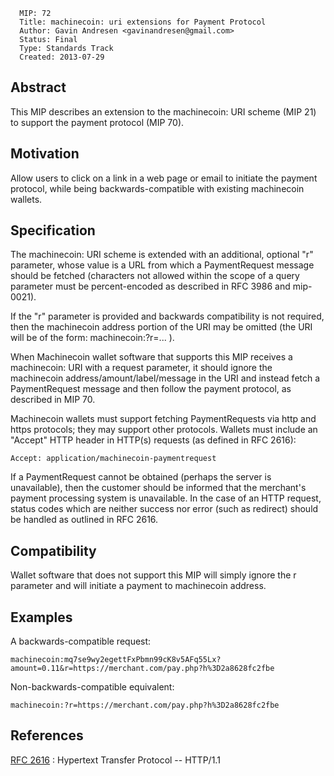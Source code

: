 <pre>
  MIP: 72
  Title: machinecoin: uri extensions for Payment Protocol
  Author: Gavin Andresen <gavinandresen@gmail.com>
  Status: Final
  Type: Standards Track
  Created: 2013-07-29
</pre>

==Abstract==

This MIP describes an extension to the machinecoin: URI scheme (MIP 21) to
support the payment protocol (MIP 70).

==Motivation==

Allow users to click on a link in a web page or email to initiate the
payment protocol, while being backwards-compatible with existing
machinecoin wallets.

==Specification==

The machinecoin: URI scheme is extended with an additional, optional
"r" parameter, whose value is a URL from which a PaymentRequest
message should be fetched (characters not allowed within the scope
of a query parameter must be percent-encoded as described in RFC 3986
and mip-0021).

If the "r" parameter is provided and backwards compatibility
is not required, then the machinecoin address portion of the URI may be
omitted (the URI will be of the form: machinecoin:?r=... ).

When Machinecoin wallet software that supports this MIP receives a
machinecoin: URI with a request parameter, it should ignore the machinecoin
address/amount/label/message in the URI and instead fetch a
PaymentRequest message and then follow the payment protocol, as
described in MIP 70.

Machinecoin wallets must support fetching PaymentRequests via http and
https protocols; they may support other protocols. Wallets must
include an "Accept" HTTP header in HTTP(s) requests (as defined
in RFC 2616):

<pre>Accept: application/machinecoin-paymentrequest</pre>

If a PaymentRequest cannot be obtained (perhaps the server is
unavailable), then the customer should be informed that the merchant's
payment processing system is unavailable. In the case of an HTTP
request, status codes which are neither success nor error (such as
redirect) should be handled as outlined in RFC 2616.

==Compatibility==

Wallet software that does not support this MIP will simply ignore the
r parameter and will initiate a payment to machinecoin address.

==Examples==
A backwards-compatible request:
<pre>
machinecoin:mq7se9wy2egettFxPbmn99cK8v5AFq55Lx?amount=0.11&r=https://merchant.com/pay.php?h%3D2a8628fc2fbe
</pre>
Non-backwards-compatible equivalent:
<pre>
machinecoin:?r=https://merchant.com/pay.php?h%3D2a8628fc2fbe
</pre>

==References==

[[http://www.w3.org/Protocols/rfc2616/rfc2616.html|RFC 2616]] : Hypertext Transfer Protocol -- HTTP/1.1 
